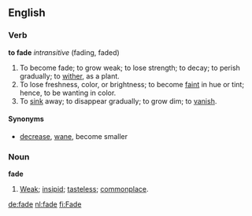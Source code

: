 ==English==
===Verb===
'''to fade''' ''intransitive'' (fading, faded)
#To become fade; to grow weak; to lose strength; to decay; to perish gradually; to [[wither]], as a plant.
#To lose freshness, color, or brightness; to become [[faint]] in hue or tint; hence, to be wanting in color.
#To [[sink]] away; to disappear gradually; to grow dim; to [[vanish]].

====Synonyms====
*[[decrease]], [[wane]], become smaller

===Noun===
'''fade'''
#[[Weak]]; [[insipid]]; [[tasteless]]; [[commonplace]].

[[de:fade]]
[[nl:fade]]
[[fi:Fade]]